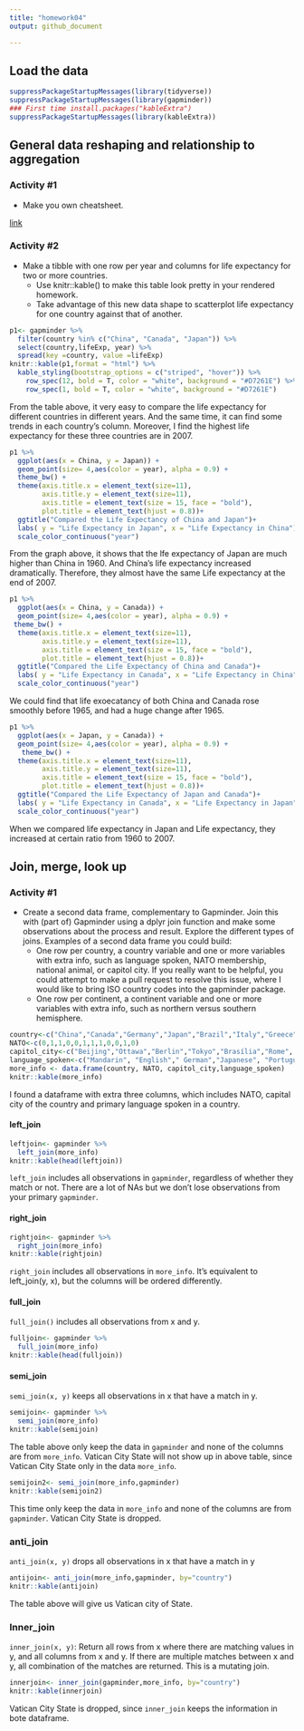 ```yaml
---
title: "homework04"
output: github_document

---
```

## Load the data 

```r
suppressPackageStartupMessages(library(tidyverse))  
suppressPackageStartupMessages(library(gapminder))
### First time install.packages("kableExtra")
suppressPackageStartupMessages(library(kableExtra))

```

## General data reshaping and relationship to aggregation

### Activity #1

+ Make you own cheatsheet.

[link]()

### Activity #2

+ Make a tibble with one row per year and columns for life expectancy for two or more countries.
    - Use knitr::kable() to make this table look pretty in your rendered homework.
    - Take advantage of this new data shape to scatterplot life expectancy for one country against that of another.
    
```r
p1<- gapminder %>% 
  filter(country %in% c("China", "Canada", "Japan")) %>% 
  select(country,lifeExp, year) %>% 
  spread(key =country, value =lifeExp)
knitr::kable(p1,format = "html") %>% 
  kable_styling(bootstrap_options = c("striped", "hover")) %>% 
    row_spec(12, bold = T, color = "white", background = "#D7261E") %>% 
    row_spec(1, bold = T, color = "white", background = "#D7261E")

```

From the table above, it very easy to compare the life expectancy for different countries in different years. And the same time, it can find some trends in each country's column. Moreover, I find the highest life expectancy for these three countries are in 2007.

```r
p1 %>% 
  ggplot(aes(x = China, y = Japan)) +
  geom_point(size= 4,aes(color = year), alpha = 0.9) +
  theme_bw() +
  theme(axis.title.x = element_text(size=11),
        axis.title.y = element_text(size=11),
        axis.title = element_text(size = 15, face = "bold"),
        plot.title = element_text(hjust = 0.8))+
  ggtitle("Compared the Life Expectancy of China and Japan")+
  labs( y = "Life Expectancy in Japan", x = "Life Expectancy in China")+
  scale_color_continuous("year")
```

From the graph above, it shows that the lfe expectancy of Japan are much higher than China in 1960. And China's life expectancy increased dramatically. Therefore, they almost have the same Life expectancy at the end of 2007.

```r
p1 %>% 
  ggplot(aes(x = China, y = Canada)) +
  geom_point(size= 4,aes(color = year), alpha = 0.9) +
 theme_bw() +
  theme(axis.title.x = element_text(size=11),
        axis.title.y = element_text(size=11),
        axis.title = element_text(size = 15, face = "bold"),
        plot.title = element_text(hjust = 0.8))+
  ggtitle("Compared the Life Expectancy of China and Canada")+
  labs( y = "Life Expectancy in Canada", x = "Life Expectancy in China")+
  scale_color_continuous("year")
```

We could find that life exoecatancy of both China and Canada rose smoothly before 1965, and had a huge change after 1965.

```r
p1 %>% 
  ggplot(aes(x = Japan, y = Canada)) +
  geom_point(size= 4,aes(color = year), alpha = 0.9) +
   theme_bw() +
  theme(axis.title.x = element_text(size=11),
        axis.title.y = element_text(size=11),
        axis.title = element_text(size = 15, face = "bold"),
        plot.title = element_text(hjust = 0.8))+
  ggtitle("Compared the Life Expectancy of Japan and Canada")+
  labs( y = "Life Expectancy in Canada", x = "Life Expectancy in Japan")+
  scale_color_continuous("year")
```

When we compared life expectancy in Japan and Life expectancy, they increased at certain ratio from 1960 to 2007.


## Join, merge, look up

### Activity #1

+ Create a second data frame, complementary to Gapminder. Join this with (part of) Gapminder using a  dplyr join function and make some observations about the process and result. Explore the different types of joins. Examples of a second data frame you could build:
    - One row per country, a country variable and one or more variables with extra info, such as language spoken, NATO membership, national animal, or capitol city. If you really want to be helpful, you could attempt to make a pull request to resolve this issue, where I would like to bring ISO country codes into the gapminder package.
    - One row per continent, a continent variable and one or more variables with extra info, such as northern versus southern hemisphere.

```r
country<-c("China","Canada","Germany","Japan","Brazil","Italy","Greece","Iceland","Austria","Finland","Denmark","Vatican City State")
NATO<-c(0,1,1,0,0,1,1,1,0,0,1,0)
capitol_city<-c("Beijing","Ottawa","Berlin","Tokyo","Brasília","Rome", "Athens", "Reykjavík","Canberra","Helsinki","Copenhagen","Vatican")
language_spoken<-c("Mandarin", "English"," German","Japanese", "Portuguese", "Italian", "Greek","Icelandic","English", "Finnish ", "Danish","Vatican")
more_info <- data.frame(country, NATO, capitol_city,language_spoken)
knitr::kable(more_info)
```

I found a dataframe with extra three columns, which includes NATO, capital city of the country and primary language spoken in a country.

#### left_join

```r
leftjoin<- gapminder %>% 
  left_join(more_info)
knitr::kable(head(leftjoin))
```

`left_join` includes all observations in `gapminder`, regardless of whether they match or not. There are a lot of NAs but we don’t lose observations from your primary `gapminder`.


#### right_join

```r
rightjoin<- gapminder %>% 
  right_join(more_info)
knitr::kable(rightjoin)
```

`right_join` includes all observations in `more_info`. It’s equivalent to left_join(y, x), but the columns will be ordered differently.

#### full_join

`full_join()` includes all observations from x and y.

```r
fulljoin<- gapminder %>% 
  full_join(more_info)
knitr::kable(head(fulljoin))
```

#### semi_join

`semi_join(x, y)` keeps all observations in x that have a match in y.

```r
semijoin<- gapminder %>% 
  semi_join(more_info)
knitr::kable(semijoin)
```

The table above only keep the data in `gapminder` and none of the columns are from `more_info`. Vatican City State will not show up in above table, since Vatican City State only in the data `more_info`.

```r
semijoin2<- semi_join(more_info,gapminder)
knitr::kable(semijoin2)
```

This time only keep the data in `more_info` and none of the columns are from `gapminder`. Vatican City State is dropped.

### anti_join

`anti_join(x, y)` drops all observations in x that have a match in y

```r
antijoin<- anti_join(more_info,gapminder, by="country")
knitr::kable(antijoin)
```

The table above will give us Vatican city of State.


### Inner_join

`inner_join(x, y)`: Return all rows from x where there are matching values in y, and all columns from x and y. If there are multiple matches between x and y, all combination of the matches are returned. This is a mutating join.

```r
innerjoin<- inner_join(gapminder,more_info, by="country")
knitr::kable(innerjoin)
```

Vatican City State is dropped, since `inner_join` keeps the information in bote dataframe.
